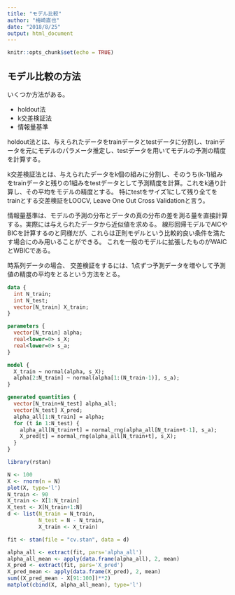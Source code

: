 ```yaml
---
title: "モデル比較"
author: "梅崎直也"
date: "2018/8/25"
output: html_document
---
```


```r
knitr::opts_chunk$set(echo = TRUE)
```

## モデル比較の方法
いくつか方法がある。

- holdout法
- k交差検証法
- 情報量基準

holdout法とは、与えられたデータをtrainデータとtestデータに分割し、trainデータを元にモデルのパラメータ推定し、testデータを用いてモデルの予測の精度を計算する。

k交差検証法とは、与えられたデータをk個の組みに分割し、そのうち(k-1)組みをtrainデータと残りの1組みをtestデータとして予測精度を計算。これをk通り計算し、その平均をモデルの精度とする。
特にtestをサイズ1にして残り全てをtrainとする交差検証をLOOCV, Leave One Out Cross Validationと言う。

情報量基準は、モデルの予測の分布とデータの真の分布の差を測る量を直接計算する。実際には与えられたデータから近似値を求める。
線形回帰モデルでAICやBICを計算するのと同様だが、これらは正則モデルという比較的良い条件を満たす場合にのみ用いることができる。
これを一般のモデルに拡張したものがWAICとWBICである。

時系列データの場合、
交差検証をするには、1点ずつ予測データを増やして予測値の精度の平均をとるという方法をとる。

```stan
data {
  int N_train;
  int N_test;
  vector[N_train] X_train;
}

parameters {
  vector[N_train] alpha;
  real<lower=0> s_X;
  real<lower=0> s_a;
}

model {
  X_train ~ normal(alpha, s_X);
  alpha[2:N_train] ~ normal(alpha[1:(N_train-1)], s_a);
}

generated quantities {
  vector[N_train+N_test] alpha_all;
  vector[N_test] X_pred;
  alpha_all[1:N_train] = alpha;
  for (t in 1:N_test) {
    alpha_all[N_train+t] = normal_rng(alpha_all[N_train+t-1], s_a);
    X_pred[t] = normal_rng(alpha_all[N_train+t], s_X);
  }
}
```

```r
library(rstan)

N <- 100
X <- rnorm(n = N)
plot(X, type='l')
N_train <- 90
X_train <- X[1:N_train]
X_test <- X[N_train+1:N]
d <- list(N_train = N_train,
          N_test = N - N_train,
          X_train <- X_train)

fit <- stan(file = "cv.stan", data = d)

alpha_all <- extract(fit, pars='alpha_all')
alpha_all_mean <- apply(data.frame(alpha_all), 2, mean)
X_pred <- extract(fit, pars='X_pred')
X_pred_mean <- apply(data.frame(X_pred), 2, mean)
sum((X_pred_mean - X[91:100])**2)
matplot(cbind(X, alpha_all_mean), type='l')
```
